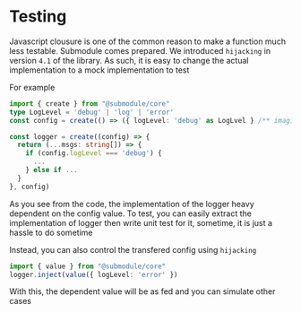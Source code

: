 # Testing

Javascript clousure is one of the common reason to make a function much less testable.
Submodule comes prepared. We introduced `hijacking` in version `4.1` of the library. As such, it is easy to change the actual implementation to a mock implementation to test

For example

```typescript
import { create } from "@submodule/core"
type LogLevel = 'debug' | 'log' | 'error'
const config = create(() => ({ logLevel: 'debug' as LogLvel } /** imagine this config is loaded from .env */))

const logger = create((config) => {
  return (...msgs: string[]) => {
    if (config.logLevel === 'debug') {
      ...
    } else if ...
  }
}, config)
```

As you see from the code, the implementation of the logger heavy dependent on the config value. 
To test, you can easily extract the implementation of logger then write unit test for it, sometime, it is just a hassle to do sometime

Instead, you can also control the transfered config using `hijacking`

```typescript
import { value } from "@submodule/core"
logger.inject(value({ logLevel: 'error' })
```

With this, the dependent value will be as fed and you can simulate other cases